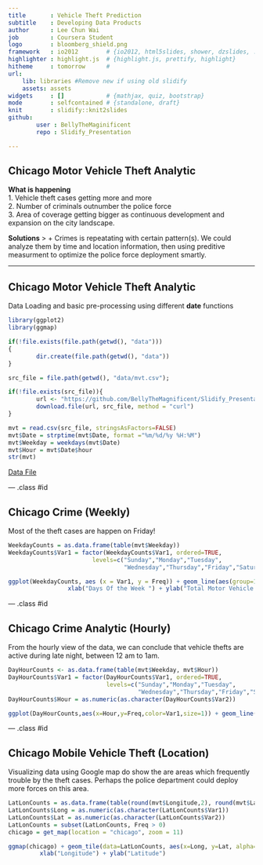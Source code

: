 ```yaml
---
title       : Vehicle Theft Prediction
subtitle    : Developing Data Products
author      : Lee Chun Wai
job         : Coursera Student
logo        : bloomberg_shield.png
framework   : io2012        # {io2012, html5slides, shower, dzslides, ...}
highlighter : highlight.js  # {highlight.js, prettify, highlight}
hitheme     : tomorrow      # 
url:
    lib: libraries #Remove new if using old slidify
    assets: assets
widgets     : []            # {mathjax, quiz, bootstrap}
mode        : selfcontained # {standalone, draft}
knit        : slidify::knit2slides
github:
        user : BellyTheMaginificent
        repo : Slidify_Presentation

---
```


## Chicago Motor Vehicle Theft Analytic

**What is happening**   
1. Vehicle theft cases getting more and more   
2. Number of criminals outnumber the police force   
3. Area of coverage getting bigger as continuous development and expansion on the city landscape.   
   
**Solutions**
> + Crimes is repeatating with certain pattern(s). We could analyze them by time and location information, then using preditive measurment to optimize the police force deployment smartly.

---

## Chicago Motor Vehicle Theft Analytic

Data Loading and basic pre-processing using different __date__ functions
``` r
library(ggplot2)
library(ggmap)

if(!file.exists(file.path(getwd(), "data")))
{
        dir.create(file.path(getwd(), "data"))
}

src_file = file.path(getwd(), "data/mvt.csv");

if(!file.exists(src_file)){
        url <- "https://github.com/BellyTheMagnificent/Slidify_Presentation/blob/master/Slidify_Presentation/data/mvt.csv"
        download.file(url, src_file, method = "curl")
}

```

``` r
mvt = read.csv(src_file, stringsAsFactors=FALSE)
mvt$Date = strptime(mvt$Date, format ="%m/%d/%y %H:%M")
mvt$Weekday = weekdays(mvt$Date)
mvt$Hour = mvt$Date$hour
str(mvt)
```
[Data File](https://github.com/BellyTheMagnificent/Slidify_Presentation/blob/master/Slidify_Presentation/data/mvt.csv) 

---  .class #id 

## Chicago Crime (Weekly)
Most of the theft cases are happen on Friday!
``` r
WeekdayCounts = as.data.frame(table(mvt$Weekday))
WeekdayCounts$Var1 = factor(WeekdayCounts$Var1, ordered=TRUE, 
                        levels=c("Sunday","Monday","Tuesday", 
                                 "Wednesday","Thursday","Friday","Saturday"))
```

``` r
ggplot(WeekdayCounts, aes (x = Var1, y = Freq)) + geom_line(aes(group=1), alpha=0.3) + 
                 xlab("Days Of the Week ") + ylab("Total Motor Vehicle Thefts")
```

---  .class #id 
   
## Chicago Crime Analytic (Hourly)
From the hourly view of the data, we can conclude that vehicle thefts are active during late night, between 12 am to 1am.
``` r
DayHourCounts <- as.data.frame(table(mvt$Weekday, mvt$Hour))
DayHourCounts$Var1 = factor(DayHourCounts$Var1, ordered=TRUE, 
                            levels=c("Sunday","Monday","Tuesday", 
                                     "Wednesday","Thursday","Friday","Saturday"))
DayHourCounts$Hour = as.numeric(as.character(DayHourCounts$Var2))
```

``` r
ggplot(DayHourCounts,aes(x=Hour,y=Freq,color=Var1,size=1)) + geom_line(aes(group=Var1))
```

---  .class #id 
   
## Chicago Mobile Vehicle Theft (Location)
Visualizing data using Google map do show the are areas which frequently trouble by the theft cases. Perhaps the police department could deploy more forces on this area.
```r
LatLonCounts = as.data.frame(table(round(mvt$Longitude,2), round(mvt$Latitude, 2)))
LatLonCounts$Long = as.numeric(as.character(LatLonCounts$Var1))
LatLonCounts$Lat = as.numeric(as.character(LatLonCounts$Var2))
LatLonCounts = subset(LatLonCounts, Freq > 0)
chicago = get_map(location = "chicago", zoom = 11)
```
``` r
ggmap(chicago) + geom_tile(data=LatLonCounts, aes(x=Long, y=Lat, alpha=Freq), fill="red") + 
         xlab("Longitude") + ylab("Latitude")
```
